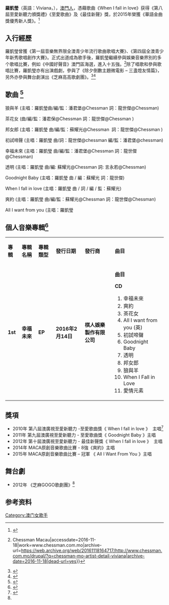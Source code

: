 '''羅凱瑩'''（英語：Viviana，{{bd|1988年|2月19日}}），[[澳門人|澳門人]]，憑藉歌曲《When I fall in love》获得《第八屆至愛新聽力頒獎禮》《至愛歌曲》及《最佳新聲》獎，於2015年榮獲《華語金曲獎優秀新人獎》。<ref>{{Cite news|url=http://ent.fanpiece.com/hkmusic/%E5%B0%8F%E5%A6%AE%E5%AD%90%E7%BE%85%E5%87%B1%E7%91%A9%E5%A4%96%E5%9E%8B%E5%8F%8A%E8%81%B2%E7%B7%9A%E7%9A%86%E7%94%9C%E7%BE%8E%E9%9D%9E%E5%B8%B8-c1131199.html|title=小妮子羅凱瑩外型及聲線皆甜美非常 - fanpiece|newspaper=fanpiece|accessdate=2016-11-18}}</ref>

== 入行經歷 ==
羅凱瑩曾獲《第一屆音樂無界限全澳青少年流行歌曲歌唱大賽》、《第四屆全澳青少年新秀歌唱創作大賽》。正式出道成為歌手後，羅凱瑩繼續參與娛樂音樂界別的多个歌唱比賽，例如《中國好聲音》澳門區海選，進入十五強。<ref>{{Cite web|url=http://www.chessman.com.mo/drupal/?q=chessman-mo-artist-detail-viviana|title=羅凱瑩 Viviana {{!}} Chessman Macau|accessdate=2016-11-18|work=www.chessman.com.mo|archive-url=https://web.archive.org/web/20161118164717/http://www.chessman.com.mo/drupal/?q=chessman-mo-artist-detail-viviana|archive-date=2016-11-18|dead-url=yes}}</ref>除了唱歌和參與歌唱比賽，羅凱瑩亦有出演戲劇，參與了《除夕倒數主題微電影 – 三盞燈友情篇》，另外亦參與舞台劇演出《芝麻高高歌劇團》。<ref>{{Cite web|url=http://www.macaucee.com.mo/content.asp?id=14953|title=本地製作之《 芝麻高高歌劇團 》|accessdate=2016-11-18|work=www.macaucee.com.mo}}</ref><ref name="#1">{{Cite news|url=http://info.happymacao.com/index.php/23/item/9590-%E6%9C%AC%E6%BE%B3%E6%AD%8C%E6%89%8B%E5%90%8C%E5%8F%B0%E6%BC%94%E5%87%BA%E5%A4%A7%E5%9E%8B%E6%AD%8C%E8%88%9E%E5%8A%87%E3%80%8A%E8%8A%9D%E9%BA%BB%E9%AB%98%E9%AB%98%E6%AD%8C%E5%8A%87%E5%9C%98%E3%80%8B.html|title=本澳歌手同台演出大型歌舞劇  《芝麻高高歌劇團》|last=editor|newspaper=生活快訊- 開心澳門 - HappyMacao.com|accessdate=2016-11-18}}</ref>

== 歌曲 <ref>{{Cite journal|title=我的音樂之路—羅凱瑩|author=Cathy|url=https://www.library.gov.mo/uploads/attachment/2016-03/4668956fcf53311835.pdf|journal=萌芽|issue=44|doi=|others=|year=2015|volume=|page=40|pmid=}}</ref> ==
狼與羊 (主唱：羅凱瑩曲/編/監：潘君堡@Chessman 詞：龍世傑@Chessman)

茶花女 (曲/編/監：潘君保@Chessman 詞：龍世傑@Chessman )

邦女郎 (主唱：羅凱瑩 曲/編/監：蘇耀光@Chessman  詞：龍世傑@Chessman )

初試啼聲 (主唱：羅凱瑩 曲/詞：龍世傑@chessman 編/監：潘君堡@chessman)

幸福未來 (主唱：羅凱瑩 曲/編/監：潘君堡@Chessman 詞：龍世傑@Chessman)

透明 (主唱：羅凱瑩 曲/編: 蘇耀光@Chessman 詞: 言永若@Chessman)

Goodnight Baby (主唱：羅凱瑩 曲 / 編：蘇耀光 詞：龍世傑)

When I fall in love (主唱：羅凱瑩 曲 / 詞 / 編 / 監：蘇耀光)

爽約 (主唱：羅凱瑩 曲/編/監：蘇耀光@Chessman 詞：龍世傑@Chessman)

All I want from you (主唱：羅凱瑩

== 個人音樂專輯<ref>{{Cite web|url=http://www.macaucci.com/cn/content/?id=10163&catid=62&subcatid=62|title=羅凱瑩《幸福未來》大碟發行  -  澳門文化創意產業|accessdate=2016-11-18|work=www.macaucci.com}}{{Dead link|date=2019年11月 |bot=InternetArchiveBot |fix-attempted=yes }}</ref> ==
{| class="wikitable"
|'''專輯''' 
|'''專輯名稱'''
|'''專輯類型'''
|'''發行日期'''
|'''發行商'''
|'''曲目'''
|-
|'''1st'''
|'''幸福未來'''
|'''EP'''
|'''2016年2月14日'''
|'''棋人娛樂製作有限公司'''
|'''曲目'''

'''CD'''
#幸福未來
#爽約
#茶花女
#All I want from you (英) 
#初試啼聲 
#Goodnight Baby
#透明 
#邦女郎 
#狼與羊
#When I Fall in Love 
#愛情元素 
|}

== 獎項 ==
*2010年 第八屆澳廣視至愛新聽力 -至愛歌曲獎《 When I fall in love 》  主唱<ref>{{Cite news|url=http://info.happymacao.com/index.php/23/item/6123-%E7%AC%AC%E5%85%AB%E5%B1%86%E8%87%B3%E6%84%9B%E6%96%B0%E8%81%BD%E5%8A%9B%E6%8F%AD%E7%9B%85.html|title=第八屆至愛新聽力揭盅|last=editor|newspaper=生活快訊- 開心澳門 - HappyMacao.com|accessdate=2016-11-18}}</ref>
*2011年 第九屆澳廣視至愛新聽力 - 至愛歌曲獎《 Goodnight Baby 》主唱
*2012年 第十屆澳廣視至愛新聽力 - 最佳新聲獎《 When I fall in love 》  主唱
*2014年 MACA原創音樂歌曲比賽 - 8強《爽約》主唱 
*2015年 MACA原創音樂歌曲比賽 – 冠軍 《 All I Want From You 》主唱

== 舞台劇 ==
*2012年 《芝麻GOGO歌劇團》<ref name="#1"/>

== 参考资料 ==
{{reflist}}

[[Category:澳门女歌手|Category:澳门女歌手]]